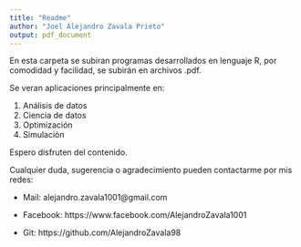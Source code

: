 ```yaml
---
title: "Readme"
author: "Joel Alejandro Zavala Prieto"
output: pdf_document
---
```


En esta carpeta se subiran programas desarrollados en lenguaje R, por comodidad y facilidad, se subirán en archivos .pdf. 

Se veran aplicaciones principalmente en:

1. Análisis de datos
2. Ciencia de datos
3. Optimización
4. Simulación

Espero disfruten del contenido.

Cualquier duda, sugerencia o agradecimiento pueden contactarme por mis redes:

- Mail: alejandro.zavala1001@gmail.com

- Facebook: https://www.facebook.com/AlejandroZavala1001

- Git: https://github.com/AlejandroZavala98